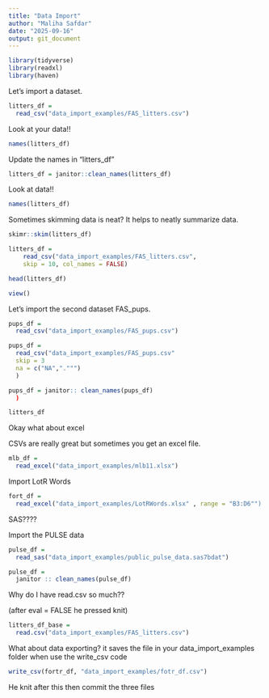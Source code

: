 ```yaml
---
title: "Data Import"
author: "Maliha Safdar"
date: "2025-09-16"
output: git_document
---
```


```r
library(tidyverse)
library(readxl)
library(haven)
```

Let's import a dataset.

```r
litters_df = 
  read_csv("data_import_examples/FAS_litters.csv")
```

Look at your data!!

```r
names(litters_df)
```

Update the names in "litters_df"

```r
litters_df = janitor::clean_names(litters_df)
```

Look at data!!

```r
names(litters_df)
```
Sometimes skimming data is neat? It helps to neatly summarize data.

```r
skimr::skim(litters_df)
```

```r
litters_df = 
    read_csv("data_import_examples/FAS_litters.csv",
    skip = 10, col_names = FALSE)
```
```r
head(litters_df)
```
```r
view()
```



Let's import the second dataset FAS_pups.

```r
pups_df = 
  read_csv("data_import_examples/FAS_pups.csv")
```
```r
pups_df = 
  read_csv("data_import_examples/FAS_pups.csv"   
  skip = 3
  na = c("NA",".""")
  )

pups_df = janitor:: clean_names(pups_df)
  )
```

```r
litters_df
```



Okay what about excel

CSVs are really great but sometimes you get an excel file. 


```r
mlb_df = 
  read_excel("data_import_examples/mlb11.xlsx")
```

Import LotR Words
```r
fort_df = 
  read_excel("data_import_examples/LotRWords.xlsx" , range = "B3:D6"")
```


SAS????

Import the PULSE data

```r
pulse_df = 
  read_sas("data_import_examples/public_pulse_data.sas7bdat")

pulse_df = 
  janitor :: clean_names(pulse_df)
```

Why do I have read.csv so much??

(after eval = FALSE he pressed knit)
```r
litters_df_base = 
  read.csv("data_import_examples/FAS_litters.csv")
```



What about data exporting?
it saves the file in your data_import_examples folder when use the write_csv code
```r
write_csv(fortr_df, "data_import_examples/fotr_df.csv")
```

He knit after this then commit the three files



